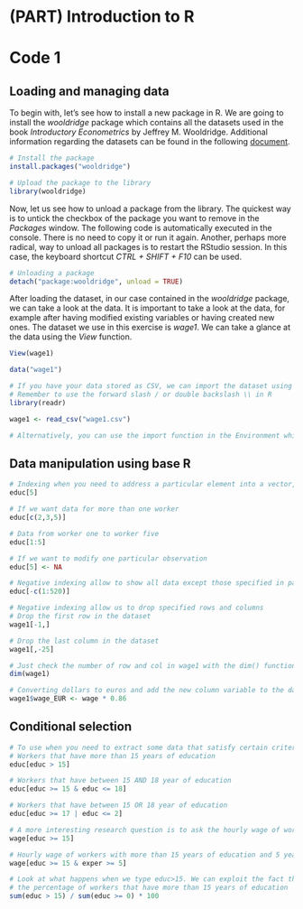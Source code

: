 # (PART) Introduction to R {-}

# Code 1 {#chapter1}

## Loading and managing data

To begin with, let's see how to install a new package in R. We are going to install the *wooldridge* package which contains all the datasets used in the book *Introductory Econometrics* by Jeffrey M. Wooldridge. Additional information regarding the datasets can be found in the following [document](https://cran.r-project.org/web/packages/wooldridge/wooldridge.pdf). 

```r
# Install the package
install.packages("wooldridge")

# Upload the package to the library
library(wooldridge)
```

Now, let us see how to unload a package from the library. The quickest way is to untick the checkbox of the package you want to remove in the *Packages* window. The following code is automatically executed in the console. There is no need to copy it or run it again. Another, perhaps more radical, way to unload all packages is to restart the RStudio session. In this case, the keyboard shortcut *CTRL + SHIFT + F10* can be used.

```r
# Unloading a package
detach("package:wooldridge", unload = TRUE)
```

After loading the dataset, in our case contained in the *wooldridge* package, we can take a look at the data. It is important to take a look at the data, for example after having modified existing variables or having created new ones. The dataset we use in this exercise is *wage1*. We can take a glance at the data using the *View* function.

```r

View(wage1)

data("wage1")

# If you have your data stored as CSV, we can import the dataset using the read_csv function from the readr package. This is the "evolution" of the function read.csv
# Remember to use the forward slash / or double backslash \\ in R
library(readr)

wage1 <- read_csv("wage1.csv")

# Alternatively, you can use the import function in the Environment which produces this code:

```

## Data manipulation using base R

```r

# Indexing when you need to address a particular element into a vector, for example the wage of worker nr. 5
educ[5]

# If we want data for more than one worker
educ[c(2,3,5)]

# Data from worker one to worker five
educ[1:5]

# If we want to modify one particular observation 
educ[5] <- NA

# Negative indexing allow to show all data except those specified in parenthesis
educ[-c(1:520)]

# Negative indexing allow us to drop specified rows and columns
# Drop the first row in the dataset
wage1[-1,]

# Drop the last column in the dataset
wage1[,-25]

# Just check the number of row and col in wage1 with the dim() function
dim(wage1)

# Converting dollars to euros and add the new column variable to the dataset
wage1$wage_EUR <- wage * 0.86

```

## Conditional selection

```r

# To use when you need to extract some data that satisfy certain criteria
# Workers that have more than 15 years of education
educ[educ > 15]

# Workers that have between 15 AND 18 year of education
educ[educ >= 15 & educ <= 18]

# Workers that have between 15 OR 18 year of education
educ[educ >= 17 | educ <= 2]

# A more interesting research question is to ask the hourly wage of workers that have 15 or more years of education
wage[educ >= 15]

# Hourly wage of workers with more than 15 years of education and 5 years of experience 
wage[educ >= 15 & exper >= 5]

# Look at what happens when we type educ>15. We can exploit the fact that TRUE=1 and FALSE=0 to calculate
# the percentage of workers that have more than 15 years of education
sum(educ > 15) / sum(educ >= 0) * 100

```

